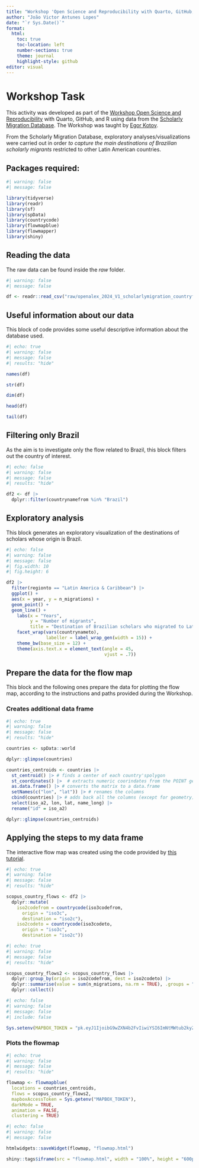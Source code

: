 ```yaml
---
title: "Workshop 'Open Science and Reproducibility with Quarto, GitHub, and R — EDSD 2024/2025'"
author: "João Victor Antunes Lopes"
date: "`r Sys.Date()`"
format:
  html:
    toc: true
    toc-location: left
    number-sections: true
    theme: journal 
    highlight-style: github 
editor: visual
---
```


# Workshop Task

This activity was developed as part of the [Workshop Open Science and Reproducibility](https://www.ekotov.pro/2024-EDSD-open-science-quarto-github/) with Quarto, GitHub, and R using data from the [Scholarly Migration Database](https://www.scholarlymigration.org/). The Workshop was taught by [Egor Kotov](https://www.ekotov.pro/).

From the Scholarly Migration Database, exploratory analyses/visualizations were carried out in order *to capture the main destinations of Brazilian scholarly migrants* restricted to other Latin American countries.

## Packages required:

```r
#| warning: false
#| message: false

library(tidyverse)
library(readr)
library(sf)
library(spData)
library(countrycode)
library(flowmapblue)
library(flowmapper)
library(shiny)

```

## Reading the data

The raw data can be found inside the *raw* folder.

```r
#| warning: false
#| message: false

df <- readr::read_csv("raw/openalex_2024_V1_scholarlymigration_countryflows_enriched.csv")

```

## Useful information about our data

This block of code provides some useful descriptive information about the database used.

```r
#| echo: true
#| warning: false
#| message: false
#| results: "hide"

names(df)

str(df)

dim(df)

head(df)

tail(df)

```

## Filtering only Brazil

As the aim is to investigate only the flow related to Brazil, this block filters out the country of interest.

```r
#| echo: false
#| warning: false
#| message: false
#| results: "hide"

df2 <- df |> 
  dplyr::filter(countrynamefrom %in% "Brazil") 

```

## Exploratory analysis

This block generates an exploratory visualization of the destinations of scholars whose origin is Brazil.

```r
#| echo: false
#| warning: false
#| message: false
#| fig.width: 10  
#| fig.height: 6  

df2 |> 
  filter(regionto == "Latin America & Caribbean") |> 
  ggplot() +
  aes(x = year, y = n_migrations) +
  geom_point() +
  geom_line() +
    labs(x = "Years", 
         y = "Number of migrants",
         title = "Destination of Brazilian scholars who migrated to Latin America and the Caribbean between 2000 and 2017") +
    facet_wrap(vars(countrynameto), 
               labeller = label_wrap_gen(width = 15)) +
    theme_bw(base_size = 12) +
    theme(axis.text.x = element_text(angle = 45, 
                                     vjust = .7))

```

## Prepare the data for the flow map

This block and the following ones prepare the data for plotting the flow map, according to the instructions and paths provided during the Workshop.

### Creates additional data frame

```r
#| echo: true
#| warning: false
#| message: false
#| results: "hide"

countries <- spData::world

dplyr::glimpse(countries)

countries_centroids <- countries |> 
  st_centroid() |> # finds a center of each country'spolygon
  st_coordinates() |>  # extracts numeric coorindates from the POINT geometry
  as.data.frame() |> # converts the matrix to a data.frame 
  setNames(c("lon", "lat")) |> # renames the columns
  cbind(countries) |> # adds back all the columns (except for geometry) form `countries`
  select(iso_a2, lon, lat, name_long) |> 
  rename("id" = iso_a2)

dplyr::glimpse(countries_centroids)

```

## Applying the steps to my data frame

The interactive flow map was created using the code provided by [this tutorial](https://ropenspain.github.io/spanishoddata/articles/flowmaps-interactive.html).

```r
#| echo: true
#| warning: false
#| message: false
#| results: "hide"

scopus_country_flows <- df2 |> 
  dplyr::mutate(
    iso2codefrom = countrycode(iso3codefrom,
      origin = "iso3c",
      destination = "iso2c"),
    iso2codeto = countrycode(iso3codeto,
      origin = "iso3c",
      destination = "iso2c"))

```

```r
#| echo: true
#| warning: false
#| message: false
#| results: "hide"

scopus_country_flows2 <- scopus_country_flows |>
  dplyr::group_by(origin = iso2codefrom, dest = iso2codeto) |>
  dplyr::summarise(value = sum(n_migrations, na.rm = TRUE), .groups = "drop") |> 
  dplyr::collect()

```

```r
#| echo: false
#| warning: false
#| message: false
#| include: false

Sys.setenv(MAPBOX_TOKEN = "pk.eyJ1IjoibG9wZXN4b2FvIiwiYSI6ImNtMWtub2kyZzAwNmMybXNlNTg0NHphZjUifQ.WOd57yrAjqJmzam1c15PXg")

```

### Plots the flowmap

```r
#| echo: true
#| warning: false
#| message: false
#| results: "hide" 

flowmap <- flowmapblue(
  locations = countries_centroids,
  flows = scopus_country_flows2,
  mapboxAccessToken = Sys.getenv("MAPBOX_TOKEN"),
  darkMode = TRUE,
  animation = FALSE,
  clustering = TRUE)

```

```r
#| echo: false
#| warning: false
#| message: false

htmlwidgets::saveWidget(flowmap, "flowmap.html")

shiny::tags$iframe(src = "flowmap.html", width = "100%", height = "600px")

```
